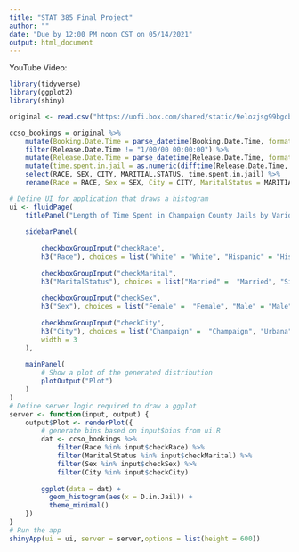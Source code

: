 ```yaml
---
title: "STAT 385 Final Project"
author: ""
date: "Due by 12:00 PM noon CST on 05/14/2021"
output: html_document
---
```


YouTube Video: 

```r
library(tidyverse)
library(ggplot2)
library(shiny)

original <- read.csv("https://uofi.box.com/shared/static/9elozjsg99bgcb7gb546wlfr3r2gc9b7.csv")

ccso_bookings = original %>% 
    mutate(Booking.Date.Time = parse_datetime(Booking.Date.Time, format = "%m/%d/%y %H:%M:%S")) %>% 
    filter(Release.Date.Time != "1/00/00 00:00:00") %>%
    mutate(Release.Date.Time = parse_datetime(Release.Date.Time, format = "%m/%d/%y %H:%M:%S")) %>% 
    mutate(time.spent.in.jail = as.numeric(difftime(Release.Date.Time, Booking.Date.Time, units = "hours"))) %>%
    select(RACE, SEX, CITY, MARITIAL.STATUS, time.spent.in.jail) %>%
    rename(Race = RACE, Sex = SEX, City = CITY, MaritalStatus = MARITIAL.STATUS, TimeSpentInJail = time.spent.in.jail)

# Define UI for application that draws a histogram
ui <- fluidPage(
    titlePanel("Length of Time Spent in Champaign County Jails by Various Demographics"),
    
    sidebarPanel(
        
        checkboxGroupInput("checkRace", 
        h3("Race"), choices = list("White" = "White", "Hispanic" = "Hispanic", "White (Hispanic)" = "White (Hispanic)", "Black" = "Black", "Asian/Pacific Islander" = "Asian/Pacific Islander", "Native American" = "Native American", "Unknonwn" = "Unknown"), selected = "White"),
        
        checkboxGroupInput("checkMarital", 
        h3("MaritalStatus"), choices = list("Married" =  "Married", "Single" = "Single", "Seperated" = "Separated", "Significant Other", "Divorced" = "Divorced", "Widowed" = "Widowed", "Unknown" = "Unknown"), selected = "Married"),
        
        checkboxGroupInput("checkSex", 
        h3("Sex"), choices = list("Female" =  "Female", "Male" = "Male"), selected = "Female"),
        
        checkboxGroupInput("checkCity", 
        h3("City"), choices = list("Champaign" =  "Champaign", "Urbana" = "Urbana"), selected = "Champaign"),
        width = 3
    ),
    
    mainPanel( 
        # Show a plot of the generated distribution
        plotOutput("Plot")
    )
)
# Define server logic required to draw a ggplot
server <- function(input, output) {
    output$Plot <- renderPlot({
        # generate bins based on input$bins from ui.R
        dat <- ccso_bookings %>% 
            filter(Race %in% input$checkRace) %>%
            filter(MaritalStatus %in% input$checkMarital) %>%
            filter(Sex %in% input$checkSex) %>%
            filter(City %in% input$checkCity)
        
        ggplot(data = dat) +
          geom_histogram(aes(x = D.in.Jail)) +
          theme_minimal()
    })
}
# Run the app
shinyApp(ui = ui, server = server,options = list(height = 600))
```
